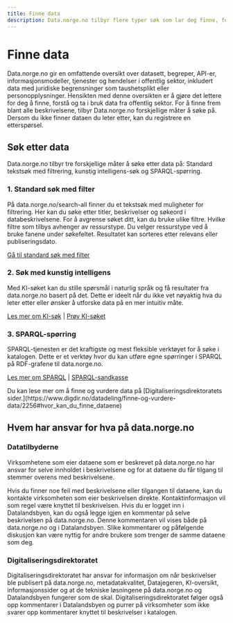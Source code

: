 ```yaml
---
title: Finne data
description: Data.norge.no tilbyr flere typer søk som lar deg finne, forstå og ta i bruk data fra offentlig sektor.
---
```


# Finne data

<Ingress data-size='xs'>
    Data.norge.no gir en omfattende oversikt over datasett, begreper, API-er, informasjonsmodeller, tjenester og
    hendelser i offentlig sektor, inkludert data med juridiske begrensninger som taushetsplikt eller personopplysninger.
    Hensikten med denne oversikten er å gjøre det lettere for deg å finne, forstå og ta i bruk data fra offentlig
    sektor. For å finne frem blant alle beskrivelsene, tilbyr Data.norge.no forskjellige måter å søke på. Dersom du ikke
    finner dataen du leter etter, kan du registrere en etterspørsel.
</Ingress>

## Søk etter data

Data.norge.no tilbyr tre forskjellige måter å søke etter data på: Standard tekstsøk med filtrering, kunstig intelligens-søk og SPARQL-spørring.

### 1. Standard søk med filter

På data.norge.no/search-all finner du et tekstsøk med muligheter for filtrering. Her kan du søke etter titler, beskrivelser og søkeord i databeskrivelsene. For å avgrense søket ditt, kan du bruke ulike filtre. Hvilke filtre som tilbys avhenger av ressurstype. Du velger ressurstype ved å bruke fanene under søkefeltet. Resultatet kan sorteres etter relevans eller publiseringsdato.

[Gå til standard søk med filter](/search-all)

### 2. Søk med kunstig intelligens

Med KI-søket kan du stille spørsmål i naturlig språk og få resultater fra data.norge.no basert på det. Dette er ideelt når du ikke vet nøyaktig hva du leter etter eller ønsker å utforske data på en mer intuitiv måte.

[Les mer om KI-søk](/docs/finding-data/ai-search) | [Prøv KI-søket](https://data.norge.no)

### 3. SPARQL-spørring

SPARQL-tjenesten er det kraftigste og mest fleksible verktøyet for å søke i katalogen. Dette er et verktøy hvor du kan utføre egne spørringer i SPARQL på RDF-grafene til data.norge.no.

[Les mer om SPARQL](/docs/finding-data/sparql) | [SPARQL-sandkasse](https://data.norge.no/nb/sparql)

<Alert data-size='sm'>
    Du kan lese mer om å finne og vurdere data på [Digitaliseringsdirektoratets
    sider.](https://www.digdir.no/datadeling/finne-og-vurdere-data/2256#hvor_kan_du_finne_dataene)
</Alert>

## Hvem har ansvar for hva på data.norge.no

### Datatilbyderne

Virksomhetene som eier dataene som er beskrevet på data.norge.no har ansvar for selve innholdet i beskrivelsene og for at dataene du får tilgang til stemmer overens med beskrivelsene.

Hvis du finner noe feil med beskrivelsene eller tilgangen til dataene, kan du kontakte virksomheten som eier beskrivelsen direkte. Kontaktinformasjon vil som regel være knyttet til beskrivelsen. Hvis du er logget inn i Datalandsbyen, kan du også legge igjen en kommentar på selve beskrivelsen på data.norge.no. Denne kommentaren vil vises både på data.norge.no og i Datalandsbyen. Slike kommentarer og påfølgende diskusjon kan være nyttig for andre brukere som trenger de samme dataene som deg.

### Digitaliseringsdirektoratet

Digitaliseringsdirektoratet har ansvar for informasjon om når beskrivelser ble publisert på data.norge.no, metadatakvalitet, Datajegeren, KI-oversikt, informasjonssider og at de tekniske løsningene på data.norge.no og Datalandsbyen fungerer som de skal. Digitaliseringsdirektoratet følger også opp kommentarer i Datalandsbyen og purrer på virksomheter som ikke svarer opp kommentarer knyttet til beskrivelser i katalogen.
